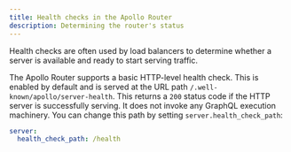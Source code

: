 ```yaml
---
title: Health checks in the Apollo Router
description: Determining the router's status
---
```


Health checks are often used by load balancers to determine whether a server is available and ready to start serving traffic.

The Apollo Router supports a basic HTTP-level health check. This is enabled by default and is served at the URL path `/.well-known/apollo/server-health`. This returns a `200` status code if the HTTP server is successfully serving. It does not invoke any GraphQL execution machinery.
You can change this path by setting `server.health_check_path`:
```yaml title="router.yaml"
server:
  health_check_path: /health
```
